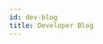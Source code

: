```yaml
---
id: dev-blog
title: Developer Blog
---
```



<ArticleCard
  icon={SettleMint}
  title="Extending ERC20 Token for Enterprise Use-Cases"
  description="This article discusses extending the ERC20 token standard with features tailored for enterprise applications."
  articleLink="/documentation/docs/blog/erc20-extending/"
/>
